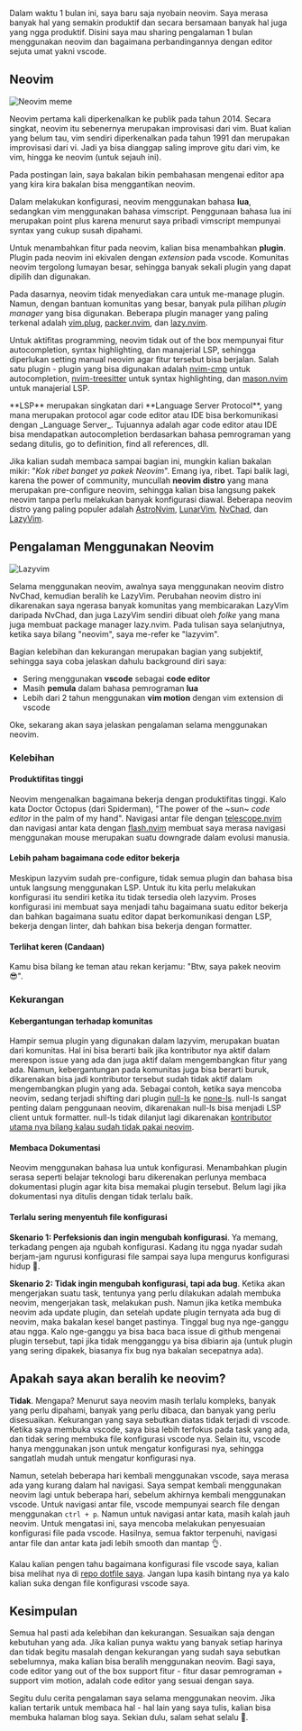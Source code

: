Dalam waktu 1 bulan ini, saya baru saja nyobain neovim. Saya merasa banyak hal yang semakin produktif dan secara bersamaan banyak hal juga yang ngga produktif. Disini saya mau sharing pengalaman 1 bulan menggunakan neovim dan bagaimana perbandingannya dengan editor sejuta umat yakni vscode.

## Neovim

<Image
  src="https://miro.medium.com/v2/resize:fit:1152/0*GV9sbK_g6fiNqsuS.jpg"
  alt="Neovim meme"
  scale={0.5}
/>

Neovim pertama kali diperkenalkan ke publik pada tahun 2014. Secara singkat, neovim itu sebenernya merupakan improvisasi dari vim. Buat kalian yang belum tau, vim sendiri diperkenalkan pada tahun 1991 dan merupakan improvisasi dari vi. Jadi ya bisa dianggap saling improve gitu dari vim, ke vim, hingga ke neovim (untuk sejauh ini).

<Callout>
  Pada postingan lain, saya bakalan bikin pembahasan mengenai editor apa yang
  kira kira bakalan bisa menggantikan neovim.
</Callout>

Dalam melakukan konfigurasi, neovim menggunakan bahasa **lua**, sedangkan vim menggunakan bahasa vimscript. Penggunaan bahasa lua ini merupakan point plus karena menurut saya pribadi vimscript mempunyai syntax yang cukup susah dipahami.

Untuk menambahkan fitur pada neovim, kalian bisa menambahkan **plugin**. Plugin pada neovim ini ekivalen dengan _extension_ pada vscode. Komunitas neovim tergolong lumayan besar, sehingga banyak sekali plugin yang dapat dipilih dan digunakan.

Pada dasarnya, neovim tidak menyediakan cara untuk me-manage plugin. Namun, dengan bantuan komunitas yang besar, banyak pula pilihan _plugin manager_ yang bisa digunakan. Beberapa plugin manager yang paling terkenal adalah [vim.plug](https://github.com/junegunn/vim-plug), [packer.nvim](https://github.com/wbthomason/packer.nvim), dan [lazy.nvim](https://github.com/folke/lazy.nvim).

Untuk aktifitas programming, neovim tidak out of the box mempunyai fitur autocompletion, syntax highlighting, dan manajerial LSP, sehingga diperlukan setting manual neovim agar fitur tersebut bisa berjalan. Salah satu plugin - plugin yang bisa digunakan adalah [nvim-cmp](https://github.com/hrsh7th/nvim-cmp) untuk autocompletion, [nvim-treesitter](https://github.com/nvim-treesitter/nvim-treesitter) untuk syntax highlighting, dan [mason.nvim](https://github.com/williamboman/mason.nvim) untuk manajerial LSP.

<Callout>
  **LSP** merupakan singkatan dari **Language Server Protocol**, yang mana
  merupakan protocol agar code editor atau IDE bisa berkomunikasi dengan
  _Language Server_. Tujuannya adalah agar code editor atau IDE bisa mendapatkan
  autocompletion berdasarkan bahasa pemrograman yang sedang ditulis, go to
  definition, find all references, dll.
</Callout>

Jika kalian sudah membaca sampai bagian ini, mungkin kalian bakalan mikir: "_Kok ribet banget ya pakek Neovim_". Emang iya, ribet. Tapi balik lagi, karena the power of community, muncullah **neovim distro** yang mana merupakan pre-configure neovim, sehingga kalian bisa langsung pakek neovim tanpa perlu melakukan banyak konfigurasi diawal. Beberapa neovim distro yang paling populer adalah [AstroNvim](https://astronvim.com), [LunarVim](https://www.lunarvim.org), [NvChad](https://nvchad.com), dan [LazyVim](https://www.lazyvim.org).

## Pengalaman Menggunakan Neovim

<Image
  src="https://user-images.githubusercontent.com/292349/213447056-92290767-ea16-430c-8727-ce994c93e9cc.png"
  alt="Lazyvim"
  full
  caption="LazyVim"
/>

Selama menggunakan neovim, awalnya saya menggunakan neovim distro NvChad, kemudian beralih ke LazyVim. Perubahan neovim distro ini dikarenakan saya ngerasa banyak komunitas yang membicarakan LazyVim daripada NvChad, dan juga LazyVim sendiri dibuat oleh _folke_ yang mana juga membuat package manager lazy.nvim. Pada tulisan saya selanjutnya, ketika saya bilang "neovim", saya me-refer ke "lazyvim".

Bagian kelebihan dan kekurangan merupakan bagian yang subjektif, sehingga saya coba jelaskan dahulu background diri saya:

- Sering menggunakan **vscode** sebagai **code editor**
- Masih **pemula** dalam bahasa pemrograman **lua**
- Lebih dari 2 tahun menggunakan **vim motion** dengan vim extension di vscode

Oke, sekarang akan saya jelaskan pengalaman selama menggunakan neovim.

### Kelebihan

#### Produktifitas tinggi

Neovim mengenalkan bagaimana bekerja dengan produktifitas tinggi. Kalo kata Doctor Octopus (dari Spiderman), "The power of the ~sun~ _code editor_ in the palm of my hand". Navigasi antar file dengan [telescope.nvim](https://github.com/nvim-telescope/telescope.nvim) dan navigasi antar kata dengan [flash.nvim](https://github.com/folke/flash.nvim) membuat saya merasa navigasi menggunakan mouse merupakan suatu downgrade dalam evolusi manusia.

#### Lebih paham bagaimana code editor bekerja

Meskipun lazyvim sudah pre-configure, tidak semua plugin dan bahasa bisa untuk langsung menggunakan LSP. Untuk itu kita perlu melakukan konfigurasi itu sendiri ketika itu tidak tersedia oleh lazyvim. Proses konfigurasi ini membuat saya menjadi tahu bagaimana suatu editor bekerja dan bahkan bagaimana suatu editor dapat berkomunikasi dengan LSP, bekerja dengan linter, dah bahkan bisa bekerja dengan formatter.

#### Terlihat keren (Candaan)

Kamu bisa bilang ke teman atau rekan kerjamu: "Btw, saya pakek neovim 😎".

### Kekurangan

#### Kebergantungan terhadap komunitas

Hampir semua plugin yang digunakan dalam lazyvim, merupakan buatan dari komunitas. Hal ini bisa berarti baik jika kontributor nya aktif dalam merespon issue yang ada dan juga aktif dalam mengembangkan fitur yang ada. Namun, kebergantungan pada komunitas juga bisa berarti buruk, dikarenakan bisa jadi kontributor tersebut sudah tidak aktif dalam mengembangkan plugin yang ada. Sebagai contoh, ketika saya mencoba neovim, sedang terjadi shifting dari plugin [null-ls](https://github.com/jose-elias-alvarez/null-ls.nvim) ke [none-ls](https://github.com/nvimtools/none-ls.nvim). null-ls sangat penting dalam penggunaan neovim, dikarenakan null-ls bisa menjadi LSP client untuk formatter. null-ls tidak dilanjut lagi dikarenakan [kontributor utama nya bilang kalau sudah tidak pakai neovim](https://github.com/jose-elias-alvarez/null-ls.nvim/issues/1621).

#### Membaca Dokumentasi

Neovim menggunakan bahasa lua untuk konfigurasi. Menambahkan plugin serasa seperti belajar teknologi baru dikerenakan perlunya membaca dokumentasi plugin agar kita bisa memakai plugin tersebut. Belum lagi jika dokumentasi nya ditulis dengan tidak terlalu baik.

#### Terlalu sering menyentuh file konfigurasi

**Skenario 1: Perfeksionis dan ingin mengubah konfigurasi**. Ya memang, terkadang pengen aja ngubah konfigurasi. Kadang itu ngga nyadar sudah berjam-jam ngurusi konfigurasi file sampai saya lupa mengurus konfigurasi hidup 🥲.

**Skenario 2: Tidak ingin mengubah konfigurasi, tapi ada bug**. Ketika akan mengerjakan suatu task, tentunya yang perlu dilakukan adalah membuka neovim, mengerjakan task, melakukan push. Namun jika ketika membuka neovim ada update plugin, dan setelah update plugin ternyata ada bug di neovim, maka bakalan kesel banget pastinya. Tinggal bug nya nge-ganggu atau ngga. Kalo nge-ganggu ya bisa baca baca issue di github mengenai plugin tersebut, tapi jika tidak mengganggu ya bisa dibiarin aja (untuk plugin yang sering dipakek, biasanya fix bug nya bakalan secepatnya ada).

## Apakah saya akan beralih ke neovim?

**Tidak**. Mengapa? Menurut saya neovim masih terlalu kompleks, banyak yang perlu dipahami, banyak yang perlu dibaca, dan banyak yang perlu disesuaikan. Kekurangan yang saya sebutkan diatas tidak terjadi di vscode. Ketika saya membuka vscode, saya bisa lebih terfokus pada task yang ada, dan tidak sering membuka file konfigurasi vscode nya. Selain itu, vscode hanya menggunakan json untuk mengatur konfigurasi nya, sehingga sangatlah mudah untuk mengatur konfigurasi nya.

Namun, setelah beberapa hari kembali menggunakan vscode, saya merasa ada yang kurang dalam hal navigasi. Saya sempat kembali menggunakan neovim lagi untuk beberapa hari, sebelum akhirnya kembali menggunakan vscode. Untuk navigasi antar file, vscode mempunyai search file dengan menggunakan `ctrl + p`. Namun untuk navigasi antar kata, masih kalah jauh neovim. Untuk mengatasi ini, saya mencoba melakukan penyesuaian konfigurasi file pada vscode. Hasilnya, semua faktor terpenuhi, navigasi antar file dan antar kata jadi lebih smooth dan mantap 👌.

Kalau kalian pengen tahu bagaimana konfigurasi file vscode saya, kalian bisa melihat nya di [repo dotfile saya](https://github.com/alfariiizi/dotfiles/tree/main/dot_config/private_Code/User). Jangan lupa kasih bintang nya ya kalo kalian suka dengan file konfigurasi vscode saya.

## Kesimpulan

Semua hal pasti ada kelebihan dan kekurangan. Sesuaikan saja dengan kebutuhan yang ada. Jika kalian punya waktu yang banyak setiap harinya dan tidak begitu masalah dengan kekurangan yang sudah saya sebutkan sebelumnya, maka kalian bisa beralih menggunakan neovim. Bagi saya, code editor yang out of the box support fitur - fitur dasar pemrograman + support vim motion, adalah code editor yang sesuai dengan saya.

Segitu dulu cerita pengalaman saya selama menggunakan neovim. Jika kalian tertarik untuk membaca hal - hal lain yang saya tulis, kalian bisa membuka <Link href="/blog">halaman blog saya</Link>. Sekian dulu, salam sehat selalu 👋.
